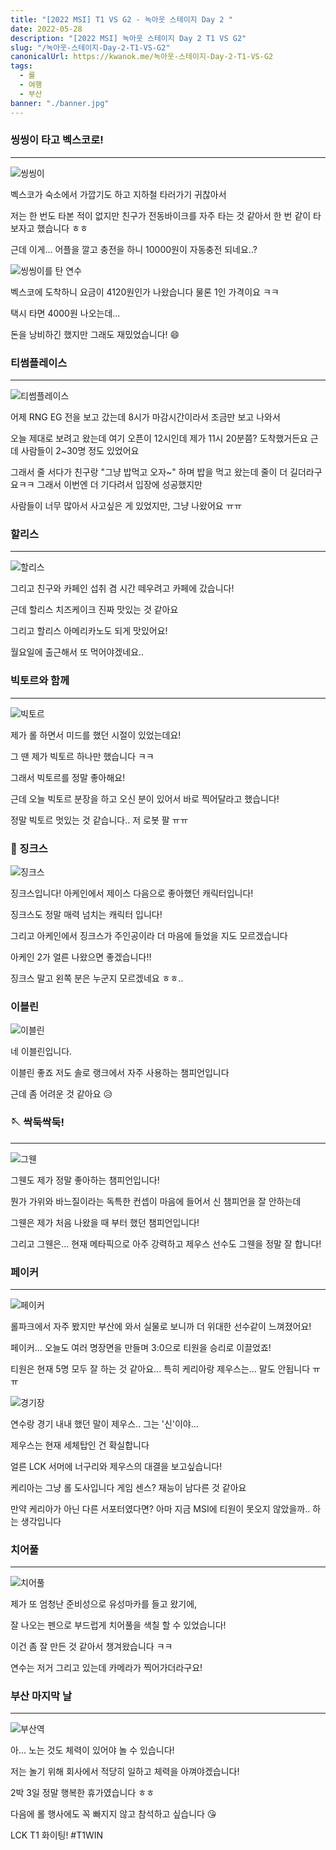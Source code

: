 ```yaml
---
title: "[2022 MSI] T1 VS G2 - 녹아웃 스테이지 Day 2 "
date: 2022-05-28
description: "[2022 MSI] 녹아웃 스테이지 Day 2 T1 VS G2"
slug: "/녹아웃-스테이지-Day-2-T1-VS-G2"
canonicalUrl: https://kwanok.me/녹아웃-스테이지-Day-2-T1-VS-G2
tags:
  - 롤
  - 여행
  - 부산
banner: "./banner.jpg"
---
```


### 씽씽이 타고 벡스코로!
***

![씽씽이](./IMG_3159.jpg)

벡스코가 숙소에서 가깝기도 하고 지하철 타러가기 귀찮아서

저는 한 번도 타본 적이 없지만 친구가 전동바이크를 자주 타는 것 같아서 한 번 같이 타보자고 했습니다 ㅎㅎ

근데 이게... 어플을 깔고 충전을 하니 10000원이 자동충전 되네요..?

![씽씽이를 탄 연수](./IMG_3161.jpg)

벡스코에 도착하니 요금이 4120원인가 나왔습니다 물론 1인 가격이요 ㅋㅋ

택시 타면 4000원 나오는데...

돈을 낭비하긴 했지만 그래도 재밌었습니다! 😄

### 티썸플레이스
***

![티썸플레이스](./IMG_3166.jpg)

어제 RNG EG 전을 보고 갔는데 8시가 마감시간이라서 조금만 보고 나와서

오늘 제대로 보려고 왔는데 여기 오픈이 12시인데 제가 11시 20분쯤? 도착했거든요 근데 사람들이 2~30명 정도 있었어요

그래서 줄 서다가 친구랑 "그냥 밥먹고 오자~" 하며 밥을 먹고 왔는데 줄이 더 길더라구요ㅋㅋ 그래서 이번엔 더 기다려서 입장에 성공했지만

사람들이 너무 많아서 사고싶은 게 있었지만, 그냥 나왔어요 ㅠㅠ

### 할리스
***

![할리스](./IMG_3174.jpg)

그리고 친구와 카페인 섭취 겸 시간 떼우려고 카페에 갔습니다!

근데 할리스 치즈케이크 진짜 맛있는 것 같아요

그리고 할리스 아메리카노도 되게 맛있어요!

월요일에 출근해서 또 먹어야겠네요..

### 빅토르와 함께
***

![빅토르](./IMG_3192.jpeg)

제가 롤 하면서 미드를 했던 시절이 있었는데요!

그 땐 제가 빅토르 하나만 했습니다 ㅋㅋ

그래서 빅토르를 정말 좋아해요!

근데 오늘 빅토르 분장을 하고 오신 분이 있어서 바로 찍어달라고 했습니다!

정말 빅토르 멋있는 것 같습니다.. 저 로봇 팔 ㅠㅠ

### 🚀 징크스
![징크스](./IMG_3204.jpeg)

징크스입니다! 아케인에서 제이스 다음으로 좋아했던 캐릭터입니다!

징크스도 정말 매력 넘치는 캐릭터 입니다!

그리고 아케인에서 징크스가 주인공이라 더 마음에 들었을 지도 모르겠습니다

아케인 2가 얼른 나왔으면 좋겠습니다!!

징크스 말고 왼쪽 분은 누군지 모르겠네요 ㅎㅎ..

### 이블린

![이블린](./IMG_3208.jpeg)

네 이블린입니다.

이블린 좋죠 저도 솔로 랭크에서 자주 사용하는 챔피언입니다

근데 좀 어려운 것 같아요 😥

### 🪡 싹둑싹둑!
***

![그웬](./IMG_3216.jpeg)

그웬도 제가 정말 좋아하는 챔피언입니다!

뭔가 가위와 바느질이라는 독특한 컨셉이 마음에 들어서 신 챔피언을 잘 안하는데

그웬은 제가 처음 나왔을 때 부터 했던 챔피언입니다!

그리고 그웬은... 현재 메타픽으로 아주 강력하고 제우스 선수도 그웬을 정말 잘 합니다!

### 페이커
***

![페이커](./IMG_3228.jpeg)

롤파크에서 자주 봤지만 부산에 와서 실물로 보니까 더 위대한 선수같이 느껴졌어요!

페이커... 오늘도 여러 명장면을 만들며 3:0으로 티원을 승리로 이끌었죠!

티원은 현재 5명 모두 잘 하는 것 같아요... 특히 케리아랑 제우스는... 말도 안됩니다 ㅠㅠ

![경기장](./IMG_3243.jpeg)

연수랑 경기 내내 했던 말이 제우스.. 그는 '신'이야...

제우스는 현재 세체탑인 건 확실합니다

얼른 LCK 서머에 너구리와 제우스의 대결을 보고싶습니다!

케리아는 그냥 롤 도사입니다 게임 센스? 재능이 남다른 것 같아요

만약 케리아가 아닌 다른 서포터였다면? 아마 지금 MSI에 티원이 못오지 않았을까.. 하는 생각입니다

### 치어풀
***

![치어풀](./IMG_3246.jpeg)

제가 또 엄청난 준비성으로 유성마카를 들고 왔기에,

잘 나오는 펜으로 부드럽게 치어풀을 색칠 할 수 있었습니다!

이건 좀 잘 만든 것 같아서 챙겨왔습니다 ㅋㅋ

연수는 저거 그리고 있는데 카메라가 찍어가더라구요!

### 부산 마지막 날
***

![부산역](./IMG_3257.jpg)

아... 노는 것도 체력이 있어야 놀 수 있습니다!

저는 놀기 위해 회사에서 적당히 일하고 체력을 아껴야겠습니다!

2박 3일 정말 행복한 휴가였습니다 ㅎㅎ

다음에 롤 행사에도 꼭 빠지지 않고 참석하고 싶습니다 😘

LCK T1 화이팅! #T1WIN
